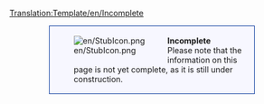 <noinclude>[[Translation:Template/en/Incomplete]]</noinclude><div style="background-color:#f7f7ff; border: 1px solid #003399; padding:0.2em; margin:1em 5em"><div style="float:left;">[[File:en/StubIcon.png]]</div><div style="margin-left:40px"><strong>Incomplete</strong><br />
Please note that the information on this page is not yet complete, as it is still under construction.</div></div>